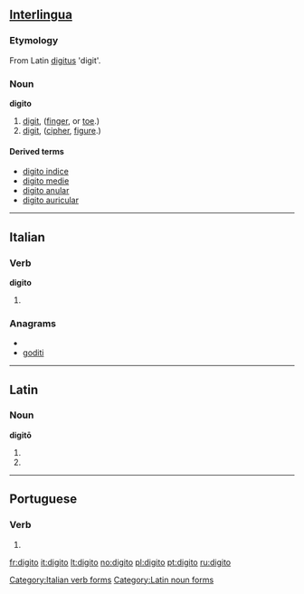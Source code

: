 {{also|digitò}}
==[[Interlingua]]==

===Etymology===
From Latin [[digitus]] 'digit'.

===Noun===
'''digito'''

# [[digit]], ([[finger]], or [[toe]].)
# [[digit]], ([[cipher]], [[figure]].)

====Derived terms====
* [[digito indice]]
* [[digito medie]]
* [[digito anular]]
* [[digito auricular]]

----

==Italian==

===Verb===
'''digito'''

# {{form of|[[first-person|First-person]] [[singular]] [[present tense]]|digitare|lang=Italian}}

===Anagrams===
* {{alphagram|dgiiot}}
* [[goditi#Italian|goditi]]

[[Category:Italian verb forms]]

----

==Latin==

===Noun===
'''digitō''' {{m}}

# {{inflection of|digitus||dat|s|lang=la}}
# {{inflection of|digitus||abl|s|lang=la}}

[[Category:Latin noun forms]]

----

==Portuguese==

===Verb===
{{pt-verb form}}

# {{pt-verb form of|[[digitar]]|ar|indicative|present|singular|first}}

[[fr:digito]]
[[it:digito]]
[[lt:digito]]
[[no:digito]]
[[pl:digito]]
[[pt:digito]]
[[ru:digito]]